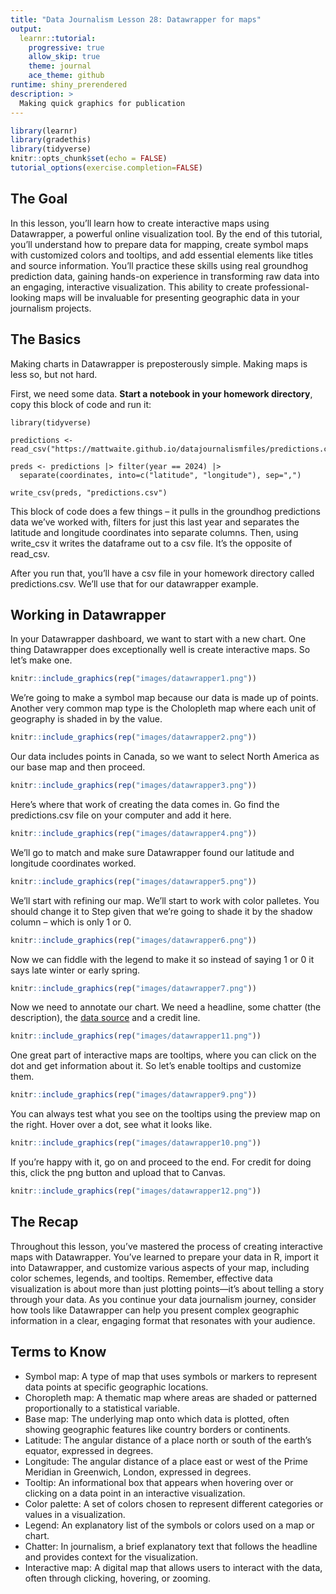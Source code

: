 ```yaml
---
title: "Data Journalism Lesson 28: Datawrapper for maps"
output: 
  learnr::tutorial:
    progressive: true
    allow_skip: true
    theme: journal
    ace_theme: github
runtime: shiny_prerendered
description: >
  Making quick graphics for publication
---
```

```r
library(learnr)
library(gradethis)
library(tidyverse)
knitr::opts_chunk$set(echo = FALSE)
tutorial_options(exercise.completion=FALSE)
```

## The Goal

In this lesson, you'll learn how to create interactive maps using Datawrapper, a powerful online visualization tool. By the end of this tutorial, you'll understand how to prepare data for mapping, create symbol maps with customized colors and tooltips, and add essential elements like titles and source information. You'll practice these skills using real groundhog prediction data, gaining hands-on experience in transforming raw data into an engaging, interactive visualization. This ability to create professional-looking maps will be invaluable for presenting geographic data in your journalism projects.

## The Basics

Making charts in Datawrapper is preposterously simple. Making maps is less so, but not hard. 

First, we need some data. **Start a notebook in your homework directory**, copy this block of code and run it: 

```
library(tidyverse)

predictions <- read_csv("https://mattwaite.github.io/datajournalismfiles/predictions.csv")

preds <- predictions |> filter(year == 2024) |>
  separate(coordinates, into=c("latitude", "longitude"), sep=",") 

write_csv(preds, "predictions.csv")
```

This block of code does a few things -- it pulls in the groundhog predictions data we've worked with, filters for just this last year and separates the latitude and longitude coordinates into separate columns. Then, using write_csv it writes the dataframe out to a csv file. It's the opposite of read_csv. 

After you run that, you'll have a csv file in your homework directory called predictions.csv. We'll use that for our datawrapper example. 

## Working in Datawrapper

In your Datawrapper dashboard, we want to start with a new chart. One thing Datawrapper does exceptionally well is create interactive maps. So let's make one.

```r
knitr::include_graphics(rep("images/datawrapper1.png"))
```

We're going to make a symbol map because our data is made up of points. Another very common map type is the Cholopleth map where each unit of geography is shaded in by the value.

```r
knitr::include_graphics(rep("images/datawrapper2.png"))
```

Our data includes points in Canada, so we want to select North America as our base map and then proceed.

```r
knitr::include_graphics(rep("images/datawrapper3.png"))
```

Here's where that work of creating the data comes in. Go find the predictions.csv file on your computer and add it here.

```r
knitr::include_graphics(rep("images/datawrapper4.png"))
```

We'll go to match and make sure Datawrapper found our latitude and longitude coordinates worked.

```r
knitr::include_graphics(rep("images/datawrapper5.png"))
```

We'll start with refining our map. We'll start to work with color palletes. You should change it to Step given that we're going to shade it by the shadow column -- which is only 1 or 0. 

```r
knitr::include_graphics(rep("images/datawrapper6.png"))
```

Now we can fiddle with the legend to make it so instead of saying 1 or 0 it says late winter or early spring. 

```r
knitr::include_graphics(rep("images/datawrapper7.png"))
```

Now we need to annotate our chart. We need a headline, some chatter (the description), the [data source](https://groundhog-day.com/) and a credit line. 

```r
knitr::include_graphics(rep("images/datawrapper11.png"))
```

One great part of interactive maps are tooltips, where you can click on the dot and get information about it. So let's enable tooltips and customize them.

```r
knitr::include_graphics(rep("images/datawrapper9.png"))
```

You can always test what you see on the tooltips using the preview map on the right. Hover over a dot, see what it looks like.

```r
knitr::include_graphics(rep("images/datawrapper10.png"))
```

If you're happy with it, go on and proceed to the end. For credit for doing this, click the png button and upload that to Canvas.

```r
knitr::include_graphics(rep("images/datawrapper12.png"))
```

## The Recap

Throughout this lesson, you've mastered the process of creating interactive maps with Datawrapper. You've learned to prepare your data in R, import it into Datawrapper, and customize various aspects of your map, including color schemes, legends, and tooltips. Remember, effective data visualization is about more than just plotting points—it's about telling a story through your data. As you continue your data journalism journey, consider how tools like Datawrapper can help you present complex geographic information in a clear, engaging format that resonates with your audience.

## Terms to Know

- Symbol map: A type of map that uses symbols or markers to represent data points at specific geographic locations.
- Choropleth map: A thematic map where areas are shaded or patterned proportionally to a statistical variable.
- Base map: The underlying map onto which data is plotted, often showing geographic features like country borders or continents.
- Latitude: The angular distance of a place north or south of the earth's equator, expressed in degrees.
- Longitude: The angular distance of a place east or west of the Prime Meridian in Greenwich, London, expressed in degrees.
- Tooltip: An informational box that appears when hovering over or clicking on a data point in an interactive visualization.
- Color palette: A set of colors chosen to represent different categories or values in a visualization.
- Legend: An explanatory list of the symbols or colors used on a map or chart.
- Chatter: In journalism, a brief explanatory text that follows the headline and provides context for the visualization.
- Interactive map: A digital map that allows users to interact with the data, often through clicking, hovering, or zooming.

